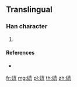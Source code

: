 {{character info/new}}
==Translingual==

===Han character===
{{Han char|rn=112|rad=石|as=12|sn=17|four=14661|canj=MRGRR}}

# {{defn|Han|sort=石12}}

====References====
* {{Han ref|kx=0837.091|hdz=42455.041|uh=7902|ud=30978|bh=EDA7|bd=60839}}

[[fr:礂]]
[[mg:礂]]
[[pl:礂]]
[[th:礂]]
[[zh:礂]]